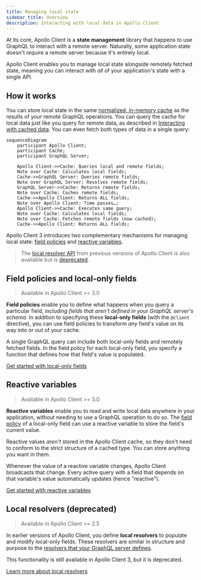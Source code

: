 ```yaml
---
title: Managing local state
sidebar_title: Overview
description: Interacting with local data in Apollo Client
---
```


At its core, Apollo Client is a **state management** library that happens to use GraphQL to interact with a remote server. Naturally, some application state doesn't _require_ a remote server because it's entirely local.

Apollo Client enables you to manage local state alongside remotely fetched state, meaning you can interact with _all_ of your application's state with a single API.

## How it works

You can store local state in the same [normalized, in-memory cache](../caching/cache-configuration/) as the results of your remote GraphQL operations. You can query the cache for local data just like you query for remote data, as described in [Interacting with cached data](../caching/cache-interaction/). You can even fetch both types of data in a single query:

```mermaid
sequenceDiagram
    participant Apollo Client;
    participant Cache;
    participant GraphQL Server;

    Apollo Client->>Cache: Queries local and remote fields;
    Note over Cache: Calculates local fields;
    Cache->>GraphQL Server: Queries remote fields;
    Note over GraphQL Server: Resolves remote fields;
    GraphQL Server->>Cache: Returns remote fields;
    Note over Cache: Caches remote fields;
    Cache->>Apollo Client: Returns ALL fields;
    Note over Apollo Client: Time passes…;
    Apollo Client->>Cache: Executes same query;
    Note over Cache: Calculates local fields;
    Note over Cache: Fetches remote fields (now cached);
    Cache->>Apollo Client: Returns ALL fields;
```

Apollo Client 3 introduces two complementary mechanisms for managing local state: [field policies](#field-policies) and [reactive variables](#reactive-variables).

> The [local resolver API](./local-resolvers/) from previous versions of Apollo Client is also available but is [deprecated](./local-resolvers/#deprecation-notice).

## Field policies and local-only fields

> Available in Apollo Client >= 3.0

**Field policies** enable you to define what happens when you query a particular field, _including fields that aren't defined in your GraphQL server's schema_. In addition to specifying these **local-only fields** (with the `@client` directive), you can use field policies to transform _any_ field's value on its way into or out of your cache.

A single GraphQL query can include both local-only fields and remotely fetched fields. In the field policy for each local-only field, you specify a function that defines how that field's value is populated.

[Get started with local-only fields](./managing-state-with-field-policies/)

## Reactive variables

> Available in Apollo Client >= 3.0

**Reactive variables** enable you to read and write local data anywhere in your application, without needing to use a GraphQL operation to do so. The [field policy](#field-policies) of a local-only field can use a reactive variable to store the field's current value.

Reactive values _aren't_ stored in the Apollo Client cache, so they don't need to conform to the strict structure of a cached type. You can store anything you want in them.

Whenever the value of a reactive variable changes, Apollo Client broadcasts that change. Every active query with a field that depends on that variable's value automatically updates (hence "reactive").

[Get started with reactive variables](./reactive-variables)

## Local resolvers (deprecated)

> Available in Apollo Client >= 2.5

In earlier versions of Apollo Client, you define **local resolvers** to populate and modify local-only fields. These resolvers are similar in structure and purpose to the [resolvers that your GraphQL server defines](https://www.apollographql.com/docs/apollo-server/data/resolvers/).

This functionality is still available in Apollo Client 3, but it is deprecated.

[Learn more about local resolvers](./local-resolvers)
